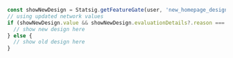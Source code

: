 ```jsx
const showNewDesign = Statsig.getFeatureGate(user, 'new_homepage_design');
// using updated network values
if (showNewDesign.value && showNewDesign.evaluationDetails?.reason === 'Network') {
  // show new design here
} else {
  // show old design here
}
```
